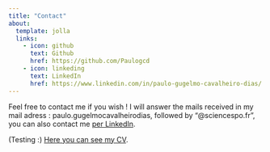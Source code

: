 ```yaml
---
title: "Contact"
about:
  template: jolla
  links:
    - icon: github
      text: Github
      href: https://github.com/Paulogcd 
    - icon: linkeding
      text: LinkedIn
      href: https://www.linkedin.com/in/paulo-gugelmo-cavalheiro-dias/
---
```


Feel free to contact me if you wish ! I will answer the mails received in my mail adress : paulo.gugelmocavalheirodias, followed by "@sciencespo.fr", you can also contact me [per LinkedIn](https://www.linkedin.com/in/paulo-gugelmo-cavalheiro-dias/). 


(Testing :) [Here you can see my CV](documents/CV.pdf).
